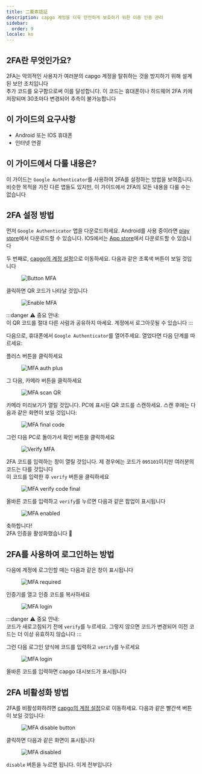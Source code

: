 ```yaml
---
title: 二要素認証
description: capgo 계정을 더욱 안전하게 보호하기 위한 이중 인증 관리
sidebar:
  order: 9
locale: ko
---
```


## 2FA란 무엇인가요?

2FA는 악의적인 사용자가 여러분의 capgo 계정을 탈취하는 것을 방지하기 위해 설계된 보안 조치입니다\
추가 코드를 요구함으로써 이를 달성합니다. 이 코드는 휴대폰이나 하드웨어 2FA 키에 저장되며 30초마다 변경되어 추측이 불가능합니다

## 이 가이드의 요구사항
 - Android 또는 IOS 휴대폰
 - 인터넷 연결

## 이 가이드에서 다룰 내용은?

이 가이드는 `Google Authenticator`를 사용하여 2FA를 설정하는 방법을 보여줍니다. 비슷한 목적을 가진 다른 앱들도 있지만, 이 가이드에서 2FA의 모든 내용을 다룰 수는 없습니다

## 2FA 설정 방법

먼저 `Google Authenticator` 앱을 다운로드하세요. Android를 사용 중이라면 [play store](https://playgooglecom/store/apps/details/?id=comgoogleandroidappsauthenticator2)에서 다운로드할 수 있습니다. IOS에서는 [App store](https://appsapplecom/us/app/google-authenticator/id388497605/)에서 다운로드할 수 있습니다

두 번째로, [capgo의 계정 설정](https://webcapgo.app/dashboard/settings/account/)으로 이동하세요. 다음과 같은 초록색 버튼이 보일 것입니다

<figure><img style="margin-left: auto; margin-right: auto" src="/button-mfa.webp" alt="Button MFA" /><figcaption></figcaption></figure>

클릭하면 QR 코드가 나타날 것입니다

<figure><img style="margin-left: auto; margin-right: auto" src="/enable-mfa.webp" alt="Enable MFA" /><figcaption></figcaption></figure>

:::danger
⚠️ 중요 안내: \
이 QR 코드를 절대 다른 사람과 공유하지 마세요. 계정에서 로그아웃될 수 있습니다
:::

다음으로, 휴대폰에서 `Google Authenticator`를 열어주세요. 열었다면 다음 단계를 따르세요:

플러스 버튼을 클릭하세요

<figure><img style="margin-left: auto; margin-right: auto" src="/mfa-auth-plus.webp" alt="MFA auth plus" /><figcaption></figcaption></figure>

그 다음, 카메라 버튼을 클릭하세요

<figure><img style="margin-left: auto; margin-right: auto" src="/mfa-scan-qr.webp" alt="MFA scan QR" /><figcaption></figcaption></figure>

카메라 미리보기가 열릴 것입니다. PC에 표시된 QR 코드를 스캔하세요. 스캔 후에는 다음과 같은 화면이 보일 것입니다:

<figure><img style="margin-left: auto; margin-right: auto" src="/mfa-final-code.webp" alt="MFA final code" /><figcaption></figcaption></figure>

그런 다음 PC로 돌아가서 확인 버튼을 클릭하세요

<figure><img style="margin-left: auto; margin-right: auto" src="/enable-mfa-verify.webp" alt="Verify MFA" /><figcaption></figcaption></figure>

2FA 코드를 입력하는 창이 열릴 것입니다. 제 경우에는 코드가 `095101`이지만 여러분의 코드는 다를 것입니다\
이 코드를 입력한 후 `verify` 버튼을 클릭하세요

<figure><img style="margin-left: auto; margin-right: auto" src="/mfa-verify-final-code.webp" alt="MFA verify code final" /><figcaption></figcaption></figure>

올바른 코드를 입력하고 `verify`를 누르면 다음과 같은 팝업이 표시됩니다

<figure><img style="margin-left: auto; margin-right: auto" src="/mfa-enabled.webp" alt="MFA enabled" /><figcaption></figcaption></figure>

축하합니다!\
2FA 인증을 활성화했습니다 🎉

## 2FA를 사용하여 로그인하는 방법

다음에 계정에 로그인할 때는 다음과 같은 창이 표시됩니다
<figure><img style="margin-left: auto; margin-right: auto" src="/mfa-required.webp" alt="MFA required" /><figcaption></figcaption></figure>

인증기를 열고 인증 코드를 복사하세요

<figure><img style="margin-left: auto; margin-right: auto" src="/mfa-login.webp" alt="MFA login" /><figcaption></figcaption></figure>

:::danger
⚠️ 중요 안내: \
코드가 새로고침되기 전에 `verify`를 누르세요. 그렇지 않으면 코드가 변경되어 이전 코드는 더 이상 유효하지 않습니다
:::

그런 다음 로그인 양식에 코드를 입력하고 `verify`를 누르세요

<figure><img style="margin-left: auto; margin-right: auto" src="/mfa-final-login-verify.webp" alt="MFA login" /><figcaption></figcaption></figure>

올바른 코드를 입력하면 capgo 대시보드가 표시됩니다

## 2FA 비활성화 방법

2FA를 비활성화하려면 [capgo의 계정 설정](https://webcapgo.app/dashboard/settings/account/)으로 이동하세요. 다음과 같은 빨간색 버튼이 보일 것입니다:

<figure><img style="margin-left: auto; margin-right: auto" src="/mfa-disable-button.webp" alt="MFA disable button" /><figcaption></figcaption></figure>

클릭하면 다음과 같은 화면이 표시됩니다

<figure><img style="margin-left: auto; margin-right: auto" src="/mfa-disable-2.webp" alt="MFA disabled" /><figcaption></figcaption></figure>

`disable` 버튼을 누르면 됩니다. 이게 전부입니다